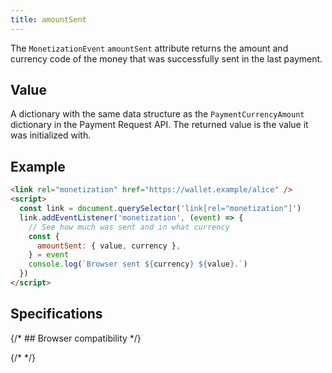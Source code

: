 ```yaml
---
title: amountSent
---
```



The `MonetizationEvent` `amountSent` attribute returns the amount and <Tooltip content='The ISO 4217 alphabetic code that represents a currency (USD, CAD, etc.)' client:load><span>currency code</span></Tooltip> of the money that was successfully sent in the last payment.

## Value

A dictionary with the same data structure as the <LinkOut href="https://www.w3.org/TR/payment-request/#dom-paymentcurrencyamount">`PaymentCurrencyAmount`</LinkOut> dictionary in the <LinkOut href="https://www.w3.org/TR/payment-request/">Payment Request API</LinkOut>. The returned value is the value it was initialized with.

## Example

```html
<link rel="monetization" href="https://wallet.example/alice" />
<script>
  const link = document.querySelector('link[rel="monetization"]')
  link.addEventListener('monetization', (event) => {
    // See how much was sent and in what currency
    const {
      amountSent: { value, currency },
    } = event
    console.log(`Browser sent ${currency} ${value}.`)
  })
</script>
```

## Specifications

<Specification anchor='amountsent-attribute' />

{/* ## Browser compatibility */}

{/* <BrowserCompat json={data} /> */}